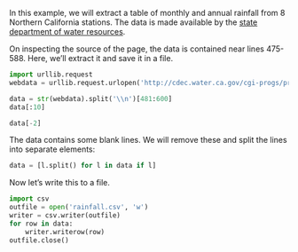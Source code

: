 
In this example, we will extract a table of monthly and annual rainfall from 
8 Northern California stations. The data is made available by the [state department of water resources](http://cdec.water.ca.gov/cgi-progs/precip1/8STATIONHIST').

On inspecting the source of the page, the data is contained near lines 475-588. Here, we'll extract it and save it in a file.


```python
import urllib.request
webdata = urllib.request.urlopen('http://cdec.water.ca.gov/cgi-progs/precip1/8STATIONHIST').read()
```


```python
data = str(webdata).split('\\n')[481:600]
data[:10]
```


```python
data[-2]
```

The data contains some blank lines. We will remove these and split the lines into separate elements:


```python
data = [l.split() for l in data if l]
```

Now let's write this to a file.


```python
import csv
outfile = open('rainfall.csv', 'w')
writer = csv.writer(outfile)
for row in data:
    writer.writerow(row)
outfile.close()
```


```python

```
